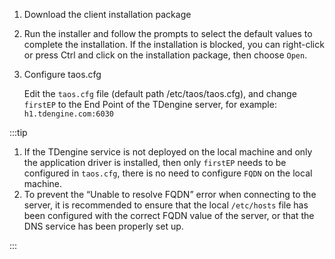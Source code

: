 
1. Download the client installation package

   <PkgListV3 type={8} sys="macOS" />

2. Run the installer and follow the prompts to select the default values to complete the installation. If the installation is blocked, you can right-click or press Ctrl and click on the installation package, then choose `Open`.
3. Configure taos.cfg

   Edit the `taos.cfg` file (default path /etc/taos/taos.cfg), and change `firstEP` to the End Point of the TDengine server, for example: `h1.tdengine.com:6030`

:::tip

1. If the TDengine service is not deployed on the local machine and only the application driver is installed, then only `firstEP` needs to be configured in `taos.cfg`, there is no need to configure `FQDN` on the local machine.
2. To prevent the “Unable to resolve FQDN” error when connecting to the server, it is recommended to ensure that the local `/etc/hosts` file has been configured with the correct FQDN value of the server, or that the DNS service has been properly set up.

:::
